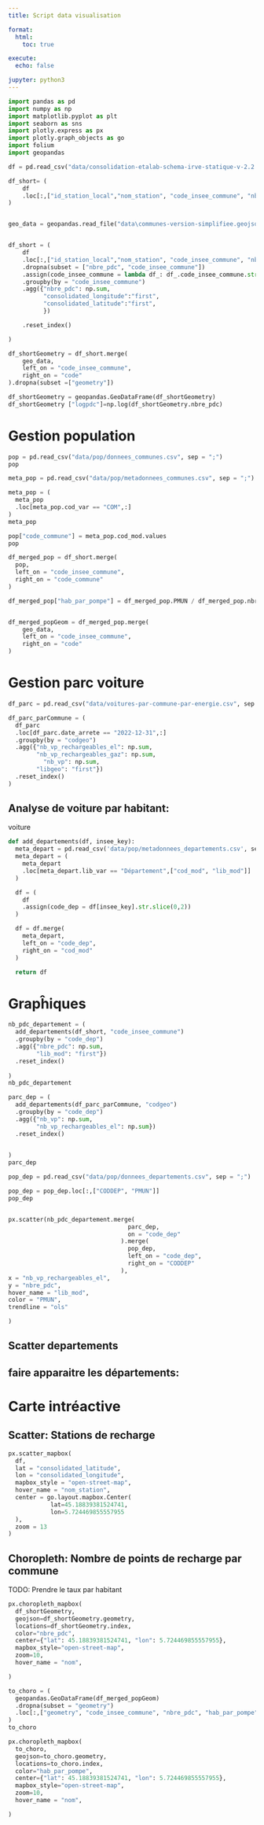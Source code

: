 ```yaml
---
title: Script data visualisation

format:
  html: 
    toc: true

execute:
  echo: false

jupyter: python3
---
```



```python
import pandas as pd
import numpy as np 
import matplotlib.pyplot as plt 
import seaborn as sns
import plotly.express as px
import plotly.graph_objects as go
import folium
import geopandas

df = pd.read_csv("data/consolidation-etalab-schema-irve-statique-v-2.2.0-20230207.csv")

df_short= (
    df
    .loc[:,["id_station_local","nom_station", "code_insee_commune", "nbre_pdc", "gratuit", "consolidated_longitude", "consolidated_latitude"]]
)


geo_data = geopandas.read_file("data\communes-version-simplifiee.geojson")


df_short = (
    df
    .loc[:,["id_station_local","nom_station", "code_insee_commune", "nbre_pdc", "gratuit", "consolidated_longitude", "consolidated_latitude"]]
    .dropna(subset = ["nbre_pdc", "code_insee_commune"])
    .assign(code_insee_commune = lambda df_: df_.code_insee_commune.str.replace(".0","", regex = False))
    .groupby(by = "code_insee_commune")
    .agg({"nbre_pdc": np.sum, 
          "consolidated_longitude":"first",
          "consolidated_latitude":"first",
          })

    .reset_index()

)

df_shortGeometry = df_short.merge(
    geo_data,
    left_on = "code_insee_commune",
    right_on = "code"
).dropna(subset =["geometry"])

df_shortGeometry = geopandas.GeoDataFrame(df_shortGeometry)
df_shortGeometry ["logpdc"]=np.log(df_shortGeometry.nbre_pdc)

```

# Gestion population 


```python
pop = pd.read_csv("data/pop/donnees_communes.csv", sep = ";")
pop
```

```python
meta_pop = pd.read_csv("data/pop/metadonnees_communes.csv", sep = ";")

meta_pop = (
  meta_pop
  .loc[meta_pop.cod_var == "COM",:]
)
meta_pop
```

```python
pop["code_commune"] = meta_pop.cod_mod.values
pop
```

```python
df_merged_pop = df_short.merge(
  pop,
  left_on = "code_insee_commune",
  right_on = "code_commune"
)

df_merged_pop["hab_par_pompe"] = df_merged_pop.PMUN / df_merged_pop.nbre_pdc


df_merged_popGeom = df_merged_pop.merge(
    geo_data,
    left_on = "code_insee_commune",
    right_on = "code"
)
```

# Gestion parc voiture


```python
df_parc = pd.read_csv("data/voitures-par-commune-par-energie.csv", sep = ";")

df_parc_parCommune = (
  df_parc
  .loc[df_parc.date_arrete == "2022-12-31",:]
  .groupby(by = "codgeo")
  .agg({"nb_vp_rechargeables_el": np.sum,
  	    "nb_vp_rechargeables_gaz": np.sum,
    	  "nb_vp": np.sum,
        "libgeo": "first"})
  .reset_index()
)
```

## Analyse de voiture par habitant:

voiture


```python
def add_departements(df, insee_key):
  meta_depart = pd.read_csv('data/pop/metadonnees_departements.csv', sep = ";")
  meta_depart = (
    meta_depart
    .loc[meta_depart.lib_var == "Département",["cod_mod", "lib_mod"]]
  )

  df = (
    df
    .assign(code_dep = df[insee_key].str.slice(0,2))
  )

  df = df.merge(
    meta_depart,
    left_on = "code_dep",
    right_on = "cod_mod"
  )

  return df
```


# Grapĥiques

```python
nb_pdc_departement = (
  add_departements(df_short, "code_insee_commune")
  .groupby(by = "code_dep")
  .agg({"nbre_pdc": np.sum,
        "lib_mod": "first"}) 
  .reset_index()
  
)
nb_pdc_departement
```


```python
parc_dep = (
  add_departements(df_parc_parCommune, "codgeo")
  .groupby(by = "code_dep")
  .agg({"nb_vp": np.sum,
        "nb_vp_rechargeables_el": np.sum}) 
  .reset_index()
  

)
parc_dep
```


```python
pop_dep = pd.read_csv("data/pop/donnees_departements.csv", sep = ";")

pop_dep = pop_dep.loc[:,["CODDEP", "PMUN"]]
pop_dep
```

```python

```


```python
px.scatter(nb_pdc_departement.merge(
                                  parc_dep,
                                  on = "code_dep"
                                ).merge(
                                  pop_dep,
                                  left_on = "code_dep",
                                  right_on = "CODDEP"
                                ),
x = "nb_vp_rechargeables_el",
y = "nbre_pdc",
hover_name = "lib_mod",
color = "PMUN",
trendline = "ols"

)
```


## Scatter departements
faire apparaitre les départements:
- 



# Carte intréactive

## Scatter: Stations de recharge

```python
px.scatter_mapbox(
  df,
  lat = "consolidated_latitude",
  lon = "consolidated_longitude",
  mapbox_style = "open-street-map",
  hover_name = "nom_station",
  center = go.layout.mapbox.Center(
            lat=45.18839381524741,
            lon=5.724469855557955
  ),
  zoom = 13
)
```



## Choropleth: Nombre de points de recharge par commune

TODO: Prendre le taux par habitant 

```python
px.choropleth_mapbox(
  df_shortGeometry,
  geojson=df_shortGeometry.geometry,
  locations=df_shortGeometry.index,
  color="nbre_pdc",
  center={"lat": 45.18839381524741, "lon": 5.724469855557955},
  mapbox_style="open-street-map",
  zoom=10,
  hover_name = "nom",

)
```

```python
to_choro = (
  geopandas.GeoDataFrame(df_merged_popGeom)
  .dropna(subset = "geometry")
  .loc[:,["geometry", "code_insee_commune", "nbre_pdc", "hab_par_pompe", "nom"]]
)
to_choro
```

```python
px.choropleth_mapbox(
  to_choro,
  geojson=to_choro.geometry,
  locations=to_choro.index,
  color="hab_par_pompe",
  center={"lat": 45.18839381524741, "lon": 5.724469855557955},
  mapbox_style="open-street-map",
  zoom=10,
  hover_name = "nom",

)
```